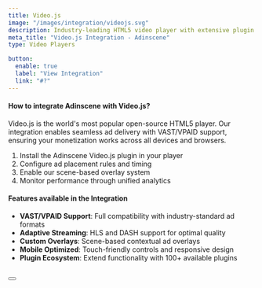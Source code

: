 ```yaml
---
title: Video.js
image: "/images/integration/videojs.svg"
description: Industry-leading HTML5 video player with extensive plugin ecosystem for seamless ad integration and customizable viewing experiences.
meta_title: "Video.js Integration - Adinscene"
type: Video Players

button:
  enable: true
  label: "View Integration"
  link: "#?"
---
```


#### How to integrate Adinscene with Video.js?

Video.js is the world's most popular open-source HTML5 player. Our integration enables seamless ad delivery with VAST/VPAID support, ensuring your monetization works across all devices and browsers.

1. Install the Adinscene Video.js plugin in your player
2. Configure ad placement rules and timing
3. Enable our scene-based overlay system
4. Monitor performance through unified analytics

#### Features available in the Integration

- **VAST/VPAID Support**: Full compatibility with industry-standard ad formats
- **Adaptive Streaming**: HLS and DASH support for optimal quality
- **Custom Overlays**: Scene-based contextual ad overlays
- **Mobile Optimized**: Touch-friendly controls and responsive design
- **Plugin Ecosystem**: Extend functionality with 100+ available plugins

<br />

<Button label="Install Video.js Plugin" link="#" />